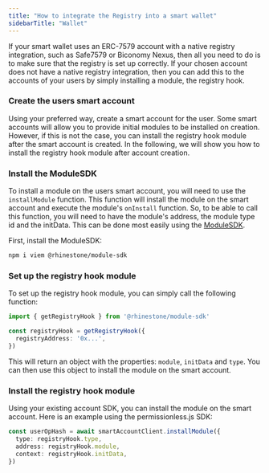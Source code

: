 ```yaml
---
title: "How to integrate the Registry into a smart wallet"
sidebarTitle: "Wallet"
---
```


If your smart wallet uses an ERC-7579 account with a native registry integration, such as Safe7579 or Biconomy Nexus, then all you need to do is to make sure that the registry is set up correctly. If your chosen account does not have a native registry integration, then you can add this to the accounts of your users by simply installing a module, the registry hook.

### Create the users smart account

Using your preferred way, create a smart account for the user. Some smart accounts will allow you to provide initial modules to be installed on creation. However, if this is not the case, you can install the registry hook module after the smart account is created. In the following, we will show you how to install the registry hook module after account creation.

### Install the ModuleSDK

To install a module on the users smart account, you will need to use the `installModule` function. This function will install the module on the smart account and execute the module's `onInstall` function. So, to be able to call this function, you will need to have the module's address, the module type id and the initData. This can be done most easily using the [ModuleSDK](/module-sdk).

First, install the ModuleSDK:

```sh
npm i viem @rhinestone/module-sdk
```

### Set up the registry hook module

To set up the registry hook module, you can simply call the following function:

```typescript
import { getRegistryHook } from '@rhinestone/module-sdk'

const registryHook = getRegistryHook({
  registryAddress: '0x...',
})
```

This will return an object with the properties: `module`, `initData` and `type`. You can then use this object to install the module on the smart account.

### Install the registry hook module

Using your existing account SDK, you can install the module on the smart account. Here is an example using the permissionless.js SDK:

```typescript
const userOpHash = await smartAccountClient.installModule({
  type: registryHook.type,
  address: registryHook.module,
  context: registryHook.initData,
})
```

